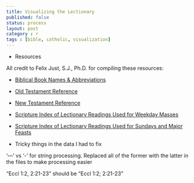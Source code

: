 ```yaml
---
title: Visualizing the Lectionary
published: false
status: process
layout: post
category : r
tags : [bible, catholic, visualization]
---
```

* Resources

All credit to Felix Just, S.J., Ph.D. for compiling these resources:

- [Biblical Book Names & Abbreviations](http://catholic-resources.org/Bible/Abbreviations-Abreviaciones.htm)
- [Old Testament Reference](http://catholic-resources.org/Bible/OT-Statistics-Compared.htm)
- [New Testament Reference](http://catholic-resources.org/Bible/NT-Statistics-Greek.htm)
- [Scripture Index of Lectionary Readings Used for Weekday Masses](http://catholic-resources.org/Lectionary/Index-Weekdays.htm)
- [Scripture Index of Lectionary Readings Used for Sundays and Major Feasts](http://catholic-resources.org/Lectionary/Index-Sundays.htm)

* Tricky things in the data I had to fix

'—' vs '-' for string processing. Replaced all of the former with the latter in the files to make processing easier


"Eccl 1:2, 2:21-23" should be "Eccl 1:2; 2:21-23"
